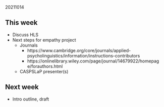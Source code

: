 20211014  

## This week

- Discuss HLS
- Next steps for empathy project
  - Journals
    - https://www.cambridge.org/core/journals/applied-psycholinguistics/information/instructions-contributors
    - https://onlinelibrary.wiley.com/page/journal/14679922/homepage/forauthors.html
  - CASPSLaP presenter(s)

## Next week

- Intro outline, draft
